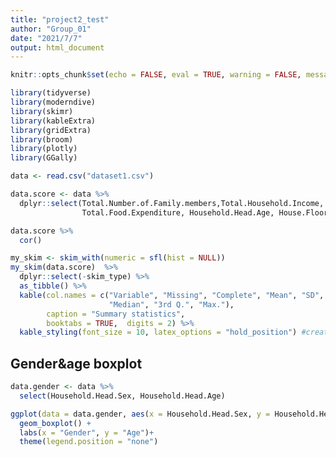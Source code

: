 ```yaml
---
title: "project2_test"
author: "Group_01"
date: "2021/7/7"
output: html_document
---
```


```r
knitr::opts_chunk$set(echo = FALSE, eval = TRUE, warning = FALSE, message = FALSE, comment = NA)
```

```r
library(tidyverse)
library(moderndive)
library(skimr)
library(kableExtra)
library(gridExtra)
library(broom)
library(plotly)
library(GGally)
```

```r
data <- read.csv("dataset1.csv")
```

```r
data.score <- data %>%
  dplyr::select(Total.Number.of.Family.members,Total.Household.Income,
                Total.Food.Expenditure, Household.Head.Age, House.Floor.Area, House.Age)
```

```r
data.score %>%
  cor()
```

```r
my_skim <- skim_with(numeric = sfl(hist = NULL))
my_skim(data.score)  %>%
  dplyr::select(-skim_type) %>%
  as_tibble() %>%
  kable(col.names = c("Variable", "Missing", "Complete", "Mean", "SD", "Min.", "1st Q.",
                      "Median", "3rd Q.", "Max."),
        caption = "Summary statistics",
        booktabs = TRUE,  digits = 2) %>%
  kable_styling(font_size = 10, latex_options = "hold_position") #create a summarized statistics table for the three variables
```

## Gender&age boxplot
```r
data.gender <- data %>%
  select(Household.Head.Sex, Household.Head.Age)
```

```r
ggplot(data = data.gender, aes(x = Household.Head.Sex, y = Household.Head.Age, fill = Household.Head.Sex)) +
  geom_boxplot() +
  labs(x = "Gender", y = "Age")+ 
  theme(legend.position = "none")
```












